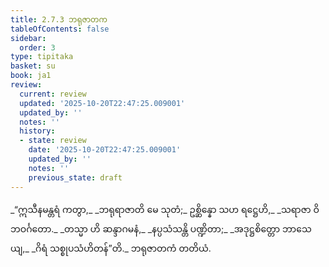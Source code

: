 ```yaml
---
title: 2.7.3 ဘရုဇာတက
tableOfContents: false
sidebar:
  order: 3
type: tipitaka
basket: su
book: ja1
review:
  current: review
  updated: '2025-10-20T22:47:25.009001'
  updated_by: ''
  notes: ''
  history:
  - state: review
    date: '2025-10-20T22:47:25.009001'
    updated_by: ''
    notes: ''
    previous_state: draft
---
```



<DynamicBreadcrumb />


<ReviewStatus review={frontmatter.review} showDetails={true} />

<HypothesisAnnotation frontmatter={frontmatter} />

<Division number="125" book="ja1" e="ch" v="22" p="57">

<Paragraph number="544" type="verses" book="ja1">
_“ဣသီနမန္တရံ ကတွာ,_  
_ဘရုရာဇာတိ မေ သုတံ;_  
ဥစ္ဆိန္နော သဟ ရဋ္ဌေဟိ,_  
_သရာဇာ ဝိဘဝင်္ဂတော._  

</Paragraph>

</Division>
<Division number="126" book="ja1" e="ch" v="22" p="57">

<Paragraph number="545" type="verses" book="ja1">
_တသ္မာ ဟိ ဆန္ဒာဂမနံ,_  
_နပ္ပသံသန္တိ ပဏ္ဍိတာ;_  
_အဒုဋ္ဌစိတ္တော ဘာသေယျ,_  
_ဂိရံ သစ္စုပသံဟိတန်”တိ._  


</Paragraph>
</Division>

<Paragraph number="546" type="center" book="ja1">
ဘရုဇာတကံ တတိယံ.
</Paragraph>